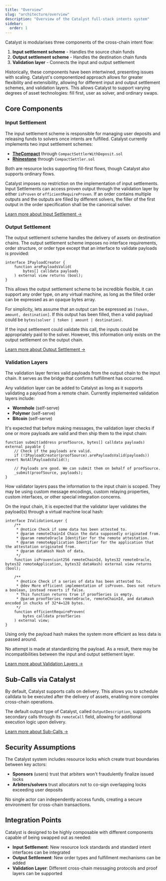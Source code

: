 ```yaml
---
title: "Overview"
slug: "architecture/overview"
description: "Overview of the Catalyst full-stack intents system"
sidebar:
  order: 1
---
```


Catalyst is modularises three components of the cross-chain intent flow:

1. **Input settlement scheme** - Handles the source chain funds
2. **Output settlement scheme** - Handles the destination chain funds
3. **Validation layer** - Connects the input and output settlement

Historically, these components have been intertwined, presenting issues with scaling. Catalyst's componentized approach allows for greater flexibility and extensibility, allowing for different input and output settlement schemes, and validation layers. This allows Catalyst to support varying degrees of asset technologies: fill first, user as solver, and ordinary swaps.

## Core Components

### Input Settlement

The input settlement scheme is responsible for managing user deposits and releasing funds to solvers once intents are fulfilled. Catalyst currently implements two input settlement schemes:

- [**TheCompact**](https://github.com/Uniswap/the-compact) through `CompactSettlerWithDeposit.sol`
- [**Rhinestone**](https://www.rhinestone.wtf) through `CompactSettler.sol`

Both are resource locks supporting fill-first flows, though Catalyst also supports ordinary flows.

Catalyst imposes no restriction on the implementation of input settlements. Input Settlements can access proven output through the validation layer by either `isProven` or `efficientRequireProven`. If an order contains multiple outputs and the outputs are filled by different solvers, the filler of the first output in the order specification shall be the canonical solver.

[Learn more about Input Settlement →](/architecture/input)

### Output Settlement

The output settlement scheme handles the delivery of assets on destination chains. The output settlement scheme imposes no interface requirements, order structure, or order type except that an interface to validate payloads is provided:
```solidity
interface IPayloadCreator {
    function arePayloadsValid(
        bytes[] calldata payloads
    ) external view returns (bool);
}
```
This allows the output settlement scheme to be incredible flexible, it can support any order type, on any virtual machine, as long as the filled order can be expressed as an opaque bytes array.

For simplicity, lets assume that an output can be expressed as `[token, amount, destination]`. If this output has been filled, then a valid payload could be `bytes(solver | token | amount | destination)`.

If the input settlement could validate this call, the inputs could be appropriately paid to the solver. However, this information only exists on the output settlement on the output chain.

[Learn more about Output Settlement →](/architecture/output)

### Validation Layers

The validation layer ferries valid payloads from the output chain to the input chain. It serves as the bridge that confirms fulfillment has occurred.

Any validation layer can be added to Catalyst as long as it supports validating a payload from a remote chain. Currently implemented validation layers include:

- **Wormhole** (self-serve)
- **Polymer** (self-serve)
- **Bitcoin** (self-serve)

It's expected that before making messages, the validation layer checks if one or more payloads are valid and then ship them to the input chain:
```solidity
function submit(address proofSource, bytes[] calldata payloads) external payable {
	// Check if the payloads are valid.
	if (!IPayloadCreator(proofSource).arePayloadsValid(payloads)) revert NotAllPayloadsValid();

	// Payloads are good. We can submit them on behalf of proofSource.
	_submit(proofSource, payloads);
}
```
How validator layers pass the information to the input chain is scoped. They may be using custom message encodings, custom relaying properties, custom interfaces, or other special integration concerns.

On the input chain, it is expected that the validator layer validates the payload(s) through a virtual machine local hash:
```solidity
interface IValidationLayer {
    /**
     * @notice Check if some data has been attested to.
     * @param remoteChainId Chain the data supposedly originated from.
     * @param remoteOracle Identifier for the remote attestation.
     * @param remoteApplication Identifier for the application that the attestation originated from.
     * @param dataHash Hash of data.
     */
    function isProven(uint256 remoteChainId, bytes32 remoteOracle, bytes32 remoteApplication, bytes32 dataHash) external view returns (bool);

    /**
     * @notice Check if a series of data has been attested to.
     * @dev More efficient implementation of isProven. Does not return a boolean, instead reverts if false.
     * This function returns true if proofSeries is empty.
     * @param proofSeries remoteOracle, remoteChainId, and dataHash encoded in chucks of 32*4=128 bytes.
     */
    function efficientRequireProven(
        bytes calldata proofSeries
    ) external view;
}
```

Using only the payload hash makes the system more efficient as less data is passed around.

No attempt is made at standardizing the payload. As a result, there may be incompatibilities between the input and output settlement layer. 

[Learn more about Validation Layers →](/architecture/validation)

## Sub-Calls via Catalyst

By default, Catalyst supports calls on delivery. This allows you to schedule calldata to be executed after the delivery of assets, enabling more complex cross-chain operations.

The default output type of Catalyst, called `OutputDescription`, supports secondary calls through its `remoteCall` field, allowing for additional execution logic upon delivery.

[Learn more about Sub-Calls →](/architecture/calls)

## Security Assumptions

The Catalyst system includes resource locks which create trust boundaries between key actors:

- **Sponsors** (users) trust that arbiters won't fraudulently finalize issued locks
- **Arbiters/solvers** trust allocators not to co-sign overlapping locks exceeding user deposits

No single actor can independently access funds, creating a secure environment for cross-chain transactions.

## Integration Points

Catalyst is designed to be highly composable with different components capable of being swapped out as needed:

- **Input Settlement**: New resource lock standards and standard intent interfaces can be integrated
- **Output Settlement**: New order types and fulfillment mechanisms can be added
- **Validation Layer**: Different cross-chain messaging protocols and proof layers can be supported
